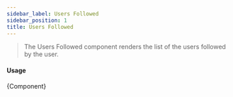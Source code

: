 ```yaml
---
sidebar_label: Users Followed
sidebar_position: 1
title: Users Followed
---
```


> The Users Followed component renders the list of the users followed by the user.


<Logged><UsersFollowed/></Logged>

#### Usage
 <CodeBlock className="language-jsx">{Component}</CodeBlock>
